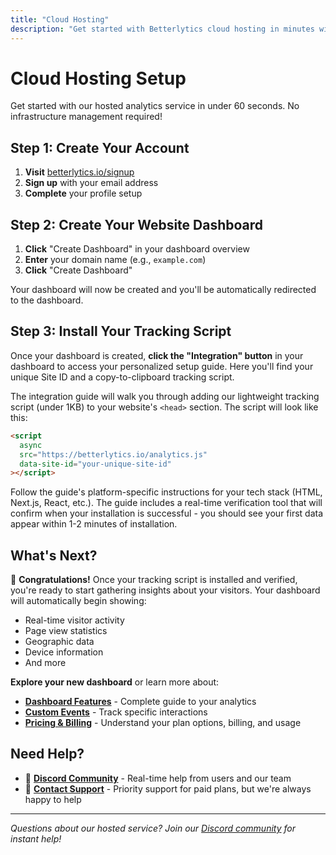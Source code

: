 ```yaml
---
title: "Cloud Hosting"
description: "Get started with Betterlytics cloud hosting in minutes with automatic scaling and maintenance."
---
```


# Cloud Hosting Setup

Get started with our hosted analytics service in under 60 seconds. No infrastructure management required!

## Step 1: Create Your Account

1. **Visit** [betterlytics.io/signup](https://betterlytics.io/register)
2. **Sign up** with your email address
3. **Complete** your profile setup

## Step 2: Create Your Website Dashboard

1. **Click** "Create Dashboard" in your dashboard overview
2. **Enter** your domain name (e.g., `example.com`)
3. **Click** "Create Dashboard"

Your dashboard will now be created and you'll be automatically redirected to the dashboard.

## Step 3: Install Your Tracking Script

Once your dashboard is created, **click the "Integration" button** in your dashboard to access your personalized setup guide. Here you'll find your unique Site ID and a copy-to-clipboard tracking script.

The integration guide will walk you through adding our lightweight tracking script (under 1KB) to your website's `<head>` section. The script will look like this:

```html
<script
  async
  src="https://betterlytics.io/analytics.js"
  data-site-id="your-unique-site-id"
></script>
```

Follow the guide's platform-specific instructions for your tech stack (HTML, Next.js, React, etc.). The guide includes a real-time verification tool that will confirm when your installation is successful - you should see your first data appear within 1-2 minutes of installation.

## What's Next?

🎉 **Congratulations!** Once your tracking script is installed and verified, you're ready to start gathering insights about your visitors. Your dashboard will automatically begin showing:

- Real-time visitor activity
- Page view statistics
- Geographic data
- Device information
- And more

**Explore your new dashboard** or learn more about:

- **[Dashboard Features](/dashboard)** - Complete guide to your analytics
- **[Custom Events](/integration/custom-events)** - Track specific interactions
- **[Pricing & Billing](/pricing)** - Understand your plan options, billing, and usage

## Need Help?

- 💬 **[Discord Community](https://discord.gg/vwqSvPn6sP)** - Real-time help from users and our team
- 📧 **[Contact Support](mailto:support@betterlytics.io)** - Priority support for paid plans, but we're always happy to help

---

_Questions about our hosted service? Join our [Discord community](https://discord.gg/vwqSvPn6sP) for instant help!_
